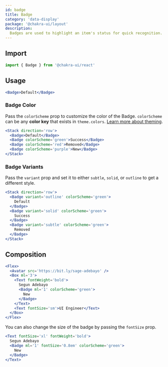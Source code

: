 ```yaml
---
id: badge
title: Badge
category: 'data-display'
package: '@chakra-ui/layout'
description:
  Badges are used to highlight an item's status for quick recognition.
---
```


## Import

```js
import { Badge } from '@chakra-ui/react'
```

## Usage

```jsx
<Badge>Default</Badge>
```

### Badge Color

Pass the `colorScheme` prop to customize the color of the Badge. `colorScheme`
can be any **color key** that exists in `theme.colors`.
[Learn more about theming](/docs/styled-system/theme).

```jsx
<Stack direction='row'>
  <Badge>Default</Badge>
  <Badge colorScheme='green'>Success</Badge>
  <Badge colorScheme='red'>Removed</Badge>
  <Badge colorScheme='purple'>New</Badge>
</Stack>
```

### Badge Variants

Pass the `variant` prop and set it to either `subtle`, `solid`, or `outline` to
get a different style.

```jsx
<Stack direction='row'>
  <Badge variant='outline' colorScheme='green'>
    Default
  </Badge>
  <Badge variant='solid' colorScheme='green'>
    Success
  </Badge>
  <Badge variant='subtle' colorScheme='green'>
    Removed
  </Badge>
</Stack>
```

## Composition

```jsx
<Flex>
  <Avatar src='https://bit.ly/sage-adebayo' />
  <Box ml='3'>
    <Text fontWeight='bold'>
      Segun Adebayo
      <Badge ml='1' colorScheme='green'>
        New
      </Badge>
    </Text>
    <Text fontSize='sm'>UI Engineer</Text>
  </Box>
</Flex>
```

You can also change the size of the badge by passing the `fontSize` prop.

```jsx
<Text fontSize='xl' fontWeight='bold'>
  Segun Adebayo
  <Badge ml='1' fontSize='0.8em' colorScheme='green'>
    New
  </Badge>
</Text>
```
